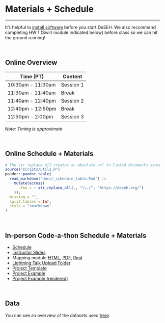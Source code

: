 
<div class="leaf"></div> 
# Materials + Schedule
***


It's helpful to [install software](modules/Setup/Setup.html) before you start DaSEH. We also recommend completing HW 1 (Swirl module indicated below) before class so we can hit the ground running!

<br>


## Online Overview

| Time (PT)           | Content   |
|---------------------|-----------|
| 10:30am - 11:30am   | Session 1 |
| 11:30am - 11:40am   | Break     |
| 11:40am - 12:40pm   | Session 2 |
| 12:40pm - 12:50pm   | Break     |
| 12:50pm - 2:00pm    | Session 3 |

*Note: Timing is approximate*

<br>

## Online Schedule + Materials

```r
# The str_replace_all creates an absolute url to linked documents since there are word and pdf rendered versions of the syllabus
source("scripts/utils.R")
pander::pandoc.table(
  read_markdown("docs/_schedule_table.Rmd") |>
    mutate(across(
      .fns = ~ str_replace_all(., "\\./", "https://daseh.org/")
    )),
  missing = "",
  split.tables = Inf,
  style = "rmarkdown"
)
```

<br>

## In-person Code-a-thon Schedule + Materials

- [Schedule](`r config::get("codeathon_schedule")`)
- [Instructor Slides](`r config::get("instructor_slides")`)
- Mapping module [HTML](resources/Mapping.html), [PDF](resources/Mapping.pdf), [Rmd](resources/Mapping.Rmd)
- [Lightning Talk Upload Folder](`r config::get("lightning_talk_folder")`)
- [Project Template](modules/Project_Template/Project_Template.Rmd)
- [Project Example](modules/Project_Example/Project_Example.Rmd)
- [Project Example (rendered)](modules/Project_Example/Project_Example.html)


<br>

## Data

You can see an overview of the datasets used [here](data.html).

